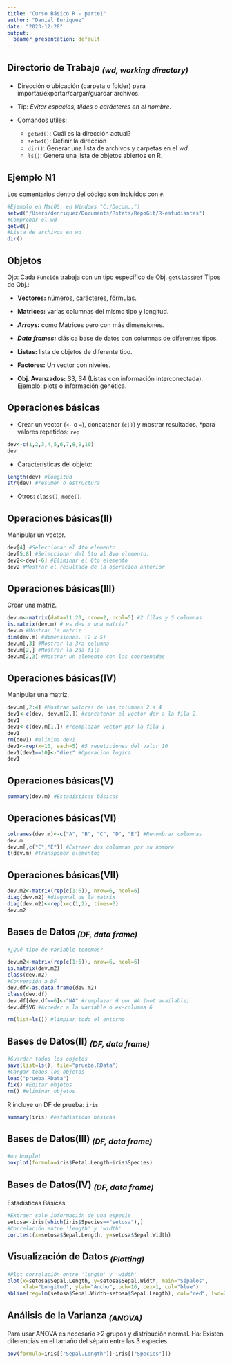 ```yaml
---
title: "Curso Básico R - parte1"
author: "Daniel Enriquez"
date: "2023-12-28"
output:
  beamer_presentation: default
---
```

## **Directorio de Trabajo** ~*(wd, working directory)*~

* Dirección o ubicación (carpeta o folder) para importar/exportar/cargar/guardar archivos.
* Tip: *Evitar espacios, tildes o carácteres en el nombre.*

* Comandos útiles:
  * `getwd()`: Cuál es la dirección actual?
  * `setwd()`: Definir la dirección
  * `dir()`: Generar una lista de archivos y carpetas en el *wd*.
  + `ls()`: Genera una lista de objetos abiertos en R.

## **Ejemplo N1**

Los comentarios dentro del código son incluidos con `#`.

```r
#Ejemplo en MacOS, en Windows "C:/Docum..")
setwd("/Users/denriquez/Documents/Rstats/RepoGit/R-estudiantes") 
#Comprobar el wd
getwd()  
#Lista de archivos en wd
dir()

```
## **Objetos**

Ojo: Cada `Función` trabaja con un tipo específico de Obj.  `getClassDef`
Tipos de Obj.:

  * **Vectores:** números, carácteres, fórmulas.
  
  * **Matrices:** varias columnas del mismo tipo y longitud.
  
  * ***Arrays:*** como Matrices pero con más dimensiones.
  
  * ***Data frames:*** clásica base de datos con columnas de diferentes tipos.
  
  * **Listas:** lista de objetos de diferente tipo.
  
  * **Factores:** Un vector con niveles.
  
  * **Obj. Avanzados:** S3, S4 (Listas con información interconectada).  Ejemplo: plots o información genética.

## **Operaciones básicas**
* Crear un vector (`<-` o `=`), concatenar  (`c()`) y mostrar resultados. *para valores repetidos: `rep`
```R
dev<-c(1,2,3,4,5,6,7,8,9,10)
dev
```
* Características del objeto: 
```R
length(dev) #longitud
str(dev) #resumen o estructura
```
* Otros: `class()`, `mode()`.

## **Operaciones básicas(II)**
Manipular un vector.
```R
dev[4] #Seleccionar el 4to elemento
dev[5:8] #Seleccionar del 5to al 8vo elemento.
dev2<-dev[-6] #Eliminar el 6to elemento
dev2 #Mostrar el resultado de la operación anterior
```
## **Operaciones básicas(III)**
Crear una matriz.
```R
dev.m<-matrix(data=11:20, nrow=2, ncol=5) #2 filas y 5 columnas
is.matrix(dev.m) # es dev.m una matriz?
dev.m #Mostrar la matriz
dim(dev.m) #dimensiones. (2 x 5)
dev.m[,3] #Mostrar la 3ra columna
dev.m[2,] #Mostrar la 2da fila
dev.m[2,3] #Mostrar un elemento con las coordenadas
```
## **Operaciones básicas(IV)**
Manipular una matriz.
```R
dev.m[,2:4] #Mostrar valores de las columnas 2 a 4
dev1<-c(dev, dev.m[2,]) #concatenar el vector dev a la fila 2.
dev1
dev1<-c(dev.m[1,]) #reemplazar vector por la fila 1
dev1
rm(dev1) #elimina dev1
dev1<-rep(x=10, each=5) #5 repeticiones del valor 10
dev1[dev1==10]<-"diez" #Operacion logica
dev1
```

## **Operaciones básicas(V)**
```R
summary(dev.m) #Estadísticas básicas
```
## **Operaciones básicas(VI)**
```R
colnames(dev.m)<-c("A", "B", "C", "D", "E") #Renombrar columnas
dev.m
dev.m[,c("C","E")] #Extraer dos columnas por su nombre
t(dev.m) #Transponer elementos

```
## **Operaciones básicas(VII)**
```R
dev.m2<-matrix(rep(c(1:6)), nrow=6, ncol=6)
diag(dev.m2) #diagonal de la matrix
diag(dev.m2)<-rep(x=c(1,2), times=3)
dev.m2
```

## **Bases de Datos ** ~*(DF, data frame)*~
```R
#¿Qué tipo de variable tenemos?

dev.m2<-matrix(rep(c(1:6)), nrow=6, ncol=6)
is.matrix(dev.m2)
class(dev.m2)
#Conversión a DF
dev.df<-as.data.frame(dev.m2)
class(dev.df)
dev.df[dev.df==6]<-"NA" #remplazar 6 por NA (not available)
dev.df$V6 #Acceder a la variable o ex-columna 6
```
```R
rm(list=ls()) #limpiar todo el entorno
```

## **Bases de Datos(II) ** ~*(DF, data frame)*~
```R
#Guardar todos los objetos
save(list=ls(), file="prueba.RData") 
#Cargar todos los objetos
load("prueba.RData")
fix() #Editar objetos
rm() #eliminar objetos
```
R incluye un DF de prueba: `iris`
```R
summary(iris) #estadísticas básicas
```
## **Bases de Datos(III) ** ~*(DF, data frame)*~
```R
#un boxplot
boxplot(formula=iris$Petal.Length~iris$Species)
```

## **Bases de Datos(IV) ** ~*(DF, data frame)*~
Estadísticas Básicas
```R
#Extraer solo información de una especie
setosa<-iris[which(iris$Species=="setosa"),]
#Correlación entre 'length' y 'width'
cor.test(x=setosa$Sepal.Length, y=setosa$Sepal.Width)
```
## **Visualización de Datos** ~*(Plotting)*~

```R
#Plot correlación entre 'length' y 'width'
plot(x=setosa$Sepal.Length, y=setosa$Sepal.Width, main="Sépalos",  
     xlab="Longitud", ylab="Ancho", pch=16, cex=1, col="blue")
abline(reg=lm(setosa$Sepal.Width~setosa$Sepal.Length), col="red", lwd=2)

```
## **Análisis de la Varianza** ~*(ANOVA)*~
Para usar ANOVA es necesario >2 grupos y distribuciòn normal.
Ha: Existen diferencias en el tamaño del sépalo entre las 3 especies.
```R
aov(formula=iris[["Sepal.Length"]]~iris[["Species"]])
```